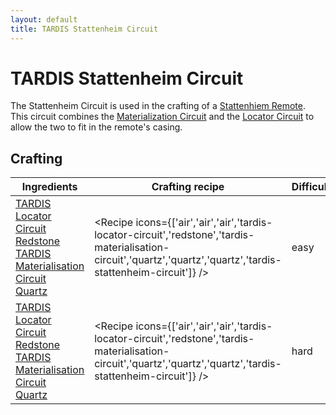 ```yaml
---
layout: default
title: TARDIS Stattenheim Circuit
---
```



TARDIS Stattenheim Circuit
===================

The Stattenheim Circuit is used in the crafting of a [Stattenhiem Remote](/items/stattenheim-remote). This circuit combines the [Materialization Circuit](/items/tardis-materialisation-circuit) and the [Locator Circuit](/items/tardis-locator-circuit) to allow the two to fit in the remote's casing.

## Crafting

| Ingredients | Crafting recipe | Difficulty |
| ----------- | --------------- | ------------- |
| [TARDIS Locator Circuit](/items/tardis-locator-circuit)<br/>[Redstone](https://minecraft.wiki/w/Redstone)<br/>[TARDIS Materialisation Circuit](/items/tardis-materialisation-circuit)<br/>[Quartz](https://minecraft.wiki/w/Quartz) | <Recipe icons={['air','air','air','tardis-locator-circuit','redstone','tardis-materialisation-circuit','quartz','quartz','quartz','tardis-stattenheim-circuit']} /> | easy |
| [TARDIS Locator Circuit](/items/tardis-locator-circuit)<br/>[Redstone](https://minecraft.wiki/w/Redstone)<br/>[TARDIS Materialisation Circuit](/items/tardis-materialisation-circuit)<br/>[Quartz](https://minecraft.wiki/w/Quartz) | <Recipe icons={['air','air','air','tardis-locator-circuit','redstone','tardis-materialisation-circuit','quartz','quartz','quartz','tardis-stattenheim-circuit']} /> | hard |

